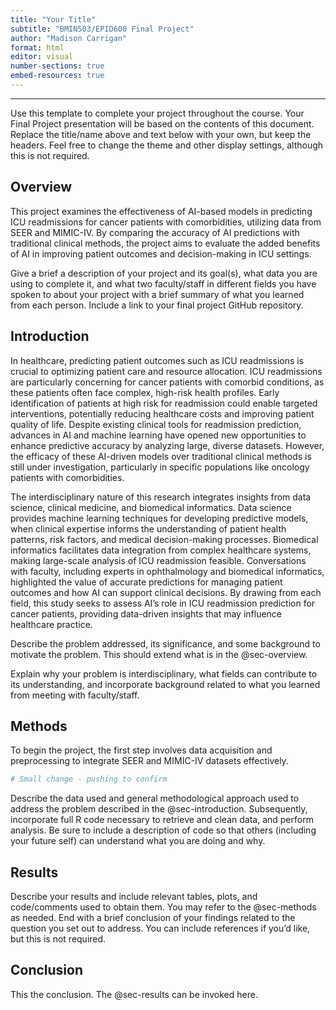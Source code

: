 ```yaml
---
title: "Your Title"
subtitle: "BMIN503/EPID600 Final Project"
author: "Madison Carrigan"
format: html
editor: visual
number-sections: true
embed-resources: true
---
```


------------------------------------------------------------------------

Use this template to complete your project throughout the course. Your Final Project presentation will be based on the contents of this document. Replace the title/name above and text below with your own, but keep the headers. Feel free to change the theme and other display settings, although this is not required.

## Overview {#sec-overview}

This project examines the effectiveness of AI-based models in predicting ICU readmissions for cancer patients with comorbidities, utilizing data from SEER and MIMIC-IV. By comparing the accuracy of AI predictions with traditional clinical methods, the project aims to evaluate the added benefits of AI in improving patient outcomes and decision-making in ICU settings.

Give a brief a description of your project and its goal(s), what data you are using to complete it, and what two faculty/staff in different fields you have spoken to about your project with a brief summary of what you learned from each person. Include a link to your final project GitHub repository.

## Introduction {#sec-introduction}

In healthcare, predicting patient outcomes such as ICU readmissions is crucial to optimizing patient care and resource allocation. ICU readmissions are particularly concerning for cancer patients with comorbid conditions, as these patients often face complex, high-risk health profiles. Early identification of patients at high risk for readmission could enable targeted interventions, potentially reducing healthcare costs and improving patient quality of life. Despite existing clinical tools for readmission prediction, advances in AI and machine learning have opened new opportunities to enhance predictive accuracy by analyzing large, diverse datasets. However, the efficacy of these AI-driven models over traditional clinical methods is still under investigation, particularly in specific populations like oncology patients with comorbidities.

The interdisciplinary nature of this research integrates insights from data science, clinical medicine, and biomedical informatics. Data science provides machine learning techniques for developing predictive models, when clinical expertise informs the understanding of patient health patterns, risk factors, and medical decision-making processes. Biomedical informatics facilitates data integration from complex healthcare systems, making large-scale analysis of ICU readmission feasible. Conversations with faculty, including experts in ophthalmology and biomedical informatics, highlighted the value of accurate predictions for managing patient outcomes and how AI can support clinical decisions. By drawing from each field, this study seeks to assess AI's role in ICU readmission prediction for cancer patients, providing data-driven insights that may influence healthcare practice.

Describe the problem addressed, its significance, and some background to motivate the problem. This should extend what is in the @sec-overview.

Explain why your problem is interdisciplinary, what fields can contribute to its understanding, and incorporate background related to what you learned from meeting with faculty/staff.

## Methods {#sec-methods}

To begin the project, the first step involves data acquisition and preprocessing to integrate SEER and MIMIC-IV datasets effectively.

```r
# Small change - pushing to confirm
```

Describe the data used and general methodological approach used to address the problem described in the @sec-introduction. Subsequently, incorporate full R code necessary to retrieve and clean data, and perform analysis. Be sure to include a description of code so that others (including your future self) can understand what you are doing and why.

## Results {#sec-results}

Describe your results and include relevant tables, plots, and code/comments used to obtain them. You may refer to the @sec-methods as needed. End with a brief conclusion of your findings related to the question you set out to address. You can include references if you'd like, but this is not required.

## Conclusion

This the conclusion. The @sec-results can be invoked here.
